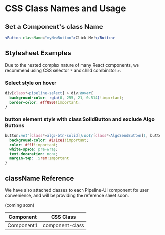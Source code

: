 # CSS Class Names and Usage

## Set a Component's class Name

```jsx
<Button className="myNewButton">Click Me!</Button>
```

## Stylesheet Examples

Due to the nested complex nature of many React components, we recommend using CSS selector `*` and child combinator `>`.

### Select style on hover
```css
div[class*=pipeline-select] > div:hover{
  background-color: rgba(0, 255, 21, 0.514)!important;
  border-color: #ff0800!important;
}
```

### button element style with class SolidButton and exclude Algo Buttons

```css
button:not([class*=algo-btn-solid]):not([class*=AlgoSendButton]), button [class*=SolidButton] {
  background-color: #1c1ce1!important;
  color: #fff!important;
  white-space: pre-wrap;
  text-decoration: none;
  margin-top: .5rem!important
}
```
## className Reference

We have also attached classes to each Pipeline-UI component for user convenience, and will be providing the reference sheet soon.

(coming soon)


<Table>
  <thead>
  <tr>
    <th>Component</th>
    <th>CSS Class</th>
  </tr>
  </thead>
  <tbody>
  <tr><td>Component1</td><td>component-class</td></tr>
    </tbody>
    </Table>
